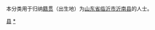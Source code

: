 {{Catnav|頁面分類|各種主題的頁面分類|依中国各省来作的分类|各地中国人|山东人|临沂人}}
{{Catnav|頁面分類|人物|各國人物|中国人|各地中国人|山东人|临沂人}}

本分类用于归纳[[籍贯|籍贯]]（出生地）为[[山东省|山东省]][[临沂市|临沂市]][[沂南县|沂南县]]的人士。

[[Category:临沂人|县]]
[[Category:沂南县|*]]
